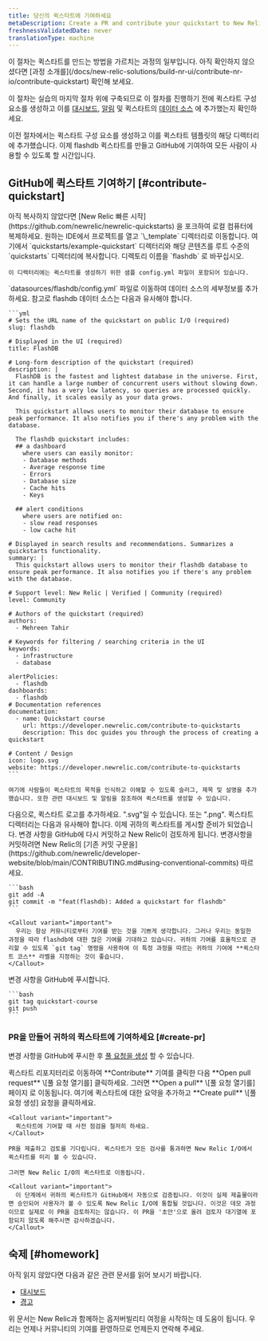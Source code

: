 ```yaml
---
title: 당신의 퀵스타트에 기여하세요
metaDescription: Create a PR and contribute your quickstart to New Relic I/O
freshnessValidatedDate: never
translationType: machine
---
```


<Callout variant="tip">
  이 절차는 퀵스타트를 만드는 방법을 가르치는 과정의 일부입니다. 아직 확인하지 않으셨다면 [과정 소개를](/docs/new-relic-solutions/build-nr-ui/contribute-nr-io/contribute-quickstart) 확인해 보세요.

  이 절차는 실습의 마지막 절차 위에 구축되므로 이 절차를 진행하기 전에 퀵스타트 구성 요소를 생성하고 이를 [대시보드](/docs/new-relic-solutions/build-nr-ui/contribute-nr-io/build-quickstart/add-dashboard), [알림](/docs/new-relic-solutions/build-nr-ui/contribute-nr-io/build-quickstart/add-alerts) 및 퀵스타트의 [데이터 소스](/docs/new-relic-solutions/build-nr-ui/contribute-nr-io/build-quickstart/add-data-source) 에 추가했는지 확인하세요.
</Callout>

이전 절차에서는 퀵스타트 구성 요소를 생성하고 이를 퀵스타트 템플릿의 해당 디렉터리에 추가했습니다. 이제 flashdb 퀵스타트를 만들고 GitHub에 기여하여 모든 사람이 사용할 수 있도록 할 시간입니다.

## GitHub에 퀵스타트 기여하기 [#contribute-quickstart]

<Steps>
  <Step>
    아직 복사하지 않았다면 [New Relic 빠른 시작](https://github.com/newrelic/newrelic-quickstarts) 을 포크하여 로컬 컴퓨터에 복제하세요.
  </Step>

  <Step>
    원하는 IDE에서 프로젝트를 열고 `\_template` 디렉터리로 이동합니다.
  </Step>

  <Step>
    여기에서 `quickstarts/example-quickstart` 디렉터리와 해당 콘텐츠를 루트 수준의 `quickstarts` 디렉터리에 복사합니다. 디렉토리 이름을 `flashdb` 로 바꾸십시오.

    이 디렉터리에는 퀵스타트를 생성하기 위한 샘플 config.yml 파일이 포함되어 있습니다.
  </Step>

  <Step>
    `datasources/flashdb/config.yml` 파일로 이동하여 데이터 소스의 세부정보를 추가하세요. 참고로 flashdb 데이터 소스는 다음과 유사해야 합니다.

    ```yml
    # Sets the URL name of the quickstart on public I/O (required)
    slug: flashdb

    # Displayed in the UI (required)
    title: FlashDB

    # Long-form description of the quickstart (required)
    description: |
      FlashDB is the fastest and lightest database in the universe. First, it can handle a large number of concurrent users without slowing down. Second, it has a very low latency, so queries are processed quickly. And finally, it scales easily as your data grows.

      This quickstart allows users to monitor their database to ensure peak performance. It also notifies you if there's any problem with the database. 

      The flashdb quickstart includes: 
      ## a dashboard 
        where users can easily monitor:
        - Database methods
        - Average response time
        - Errors
        - Database size
        - Cache hits
        - Keys

      ## alert conditions
        where users are notified on:
        - slow read responses
        - low cache hit 

    # Displayed in search results and recommendations. Summarizes a quickstarts functionality.
    summary: |
      This quickstart allows users to monitor their flashdb database to ensure peak performance. It also notifies you if there's any problem with the database. 

    # Support level: New Relic | Verified | Community (required)
    level: Community

    # Authors of the quickstart (required)
    authors:
      - Mehreen Tahir

    # Keywords for filtering / searching criteria in the UI
    keywords:
      - infrastructure
      - database

    alertPolicies:
      - flashdb
    dashboards:
      - flashdb
    # Documentation references
    documentation:
      - name: Quickstart course
        url: https://developer.newrelic.com/contribute-to-quickstarts
        description: This doc guides you through the process of creating a quickstart

    # Content / Design
    icon: logo.svg
    website: https://developer.newrelic.com/contribute-to-quickstarts
    ```

    여기에 사람들이 퀵스타트의 목적을 인식하고 이해할 수 있도록 슬러그, 제목 및 설명을 추가했습니다. 또한 관련 대시보드 및 알림을 참조하여 퀵스타트를 생성할 수 있습니다.
  </Step>

  <Step>
    다음으로, 퀵스타트 로고를 추가하세요. ".svg"일 수 있습니다. 또는 ".png". 퀵스타트 디렉터리는 다음과 유사해야 합니다.
  </Step>

  <Step>
    이제 귀하의 퀵스타트를 게시할 준비가 되었습니다. 변경 사항을 GitHub에 다시 커밋하고 New Relic이 검토하게 됩니다. 변경사항을 커밋하려면 New Relic의 [기존 커밋 구문을](https://github.com/newrelic/developer-website/blob/main/CONTRIBUTING.md#using-conventional-commits) 따르세요.

    ```bash
    git add -A
    git commit -m "feat(flashdb): Added a quickstart for flashdb"
    ```

    <Callout variant="important">
      우리는 항상 커뮤니티로부터 기여를 받는 것을 기쁘게 생각합니다. 그러나 우리는 동일한 과정을 따라 flashdb에 대한 많은 기여를 기대하고 있습니다. 귀하의 기여를 효율적으로 관리할 수 있도록 `git tag` 명령을 사용하여 이 특정 과정을 따르는 귀하의 기여에 **퀵스타트 코스** 라벨을 지정하는 것이 좋습니다.
    </Callout>
  </Step>

  <Step>
    변경 사항을 GitHub에 푸시합니다.

    ```bash
    git tag quickstart-course
    git push
    ```
  </Step>
</Steps>

### PR을 만들어 귀하의 퀵스타트에 기여하세요 [#create-pr]

변경 사항을 GitHub에 푸시한 후 [풀 요청을 생성](https://help.github.com/en/github/collaborating-with-issues-and-pull-requests/creating-a-pull-request) 할 수 있습니다.

<Steps>
  <Step>
    퀵스타트 리포지터리로 이동하여 **Contribute** 기여를 클릭한 다음 **Open pull request** \[풀 요청 열기를] 클릭하세요.
  </Step>

  <Step>
    그러면 **Open a pull** \[풀 요청 열기를] 페이지 로 이동됩니다. 여기에 퀵스타트에 대한 요약을 추가하고 **Create pull** \[풀 요청 생성] 요청을 클릭하세요.

    <Callout variant="important">
      퀵스타트에 기여할 때 사전 점검을 철저히 하세요.
    </Callout>

    PR을 제출하고 검토를 기다립니다. 퀵스타트가 모든 검사를 통과하면 New Relic I/O에서 퀵스타트를 미리 볼 수 있습니다.

    그러면 New Relic I/O의 퀵스타트로 이동됩니다.

    <Callout variant="important">
      이 단계에서 귀하의 퀵스타트가 GitHub에서 자동으로 검증됩니다. 이것이 실제 제출물이라면 승인되어 사용자가 볼 수 있도록 New Relic I/O에 통합될 것입니다. 이것은 데모 과정이므로 실제로 이 PR을 검토하지는 않습니다. 이 PR을 '초안'으로 올려 검토자 대기열에 포함되지 않도록 해주시면 감사하겠습니다.
    </Callout>
  </Step>
</Steps>

## 숙제 [#homework]

아직 읽지 않았다면 다음과 같은 관련 문서를 읽어 보시기 바랍니다.

* [대시보드](/docs/query-your-data/explore-query-data/dashboards/introduction-dashboards)
* [경고](/docs/alerts-applied-intelligence/overview/)

위 문서는 New Relic과 함께하는 옵저버빌리티 여정을 시작하는 데 도움이 됩니다. 우리는 언제나 커뮤니티의 기여를 환영하므로 언제든지 연락해 주세요.
